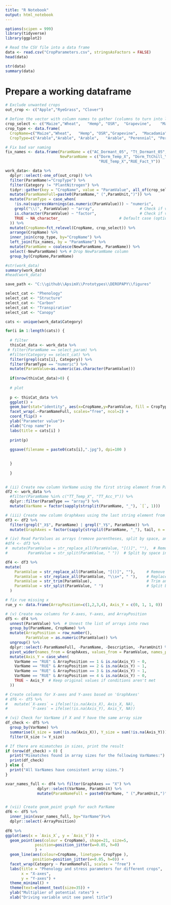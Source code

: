 ```yaml
---
title: "R Notebook"
output: html_notebook
---
```


```r
options(scipen = 999)
library(tidyverse)
library(ggplot2)
```


```r
# Read the CSV file into a data frame
data <- read.csv("CropParameters.csv", stringsAsFactors = FALSE)
head(data)
```

```r
str(data)
summary(data)
```
# Prepare a working dataframe

```r
# Exclude unwanted crops
out_crop <- c("Apple","RyeGrass", "Clover")

# Define the vector with column names to gather (columns to turn into levels)
crop_select <- c("Maize","Wheat",	"Hemp",	"OSR",	"Grapevine",	"Macadamia",	"Lemon",	"Avocado")
crop_type <- data.frame(
  CropName=c("Maize","Wheat",	"Hemp",	"OSR","Grapevine",	"Macadamia",	"Lemon",	"Avocado"),
  CropType=c("Arable","Arable",	"Arable",	"Arable", "Perennial", "Perennial", "Perennial", "Perennial"))

# Fix bad var naming
fix_names <- data.frame(ParamName = c("AC_Dormant_05", "Tt_Dormant_05","RUETempThresholds","RUE_Fact_Y"),
                        NewParamName = c("Dorm_Temp_X", "Dorm_TtChill_Y",
                                         "RUE_Temp_X","RUE_Fact_Y"))

work_data<- data %>%
  dplyr::select(-one_of(out_crop)) %>%
  filter(ParamName!="CropType") %>%
  filter(Category != "PlantNitrogen") %>%
  tidyr::gather(key = "CropName", value = "ParamValue", all_of(crop_select)) %>%
  mutate(ParamNameFull=paste0(ParamName," (",ParamUnit,")")) %>%
  mutate(ParamType = case_when(
    !is.na(suppressWarnings(as.numeric(ParamValue))) ~ "numeric",
    grepl("\\(", ParamValue) ~ "array",                    # Check if value contains "(" (array)
    is.character(ParamValue) ~ "factor",                   # Check if value is a character (factor)
    TRUE ~ NA_character_                          # Default case (optional)
  )) %>% 
  mutate(CropName=fct_relevel(CropName, crop_select)) %>%
  arrange(CropName) %>%
  inner_join(crop_type, by="CropName") %>%
  left_join(fix_names, by = "ParamName") %>%
  mutate(ParamName = coalesce(NewParamName, ParamName)) %>%
  select(-NewParamName) %>% # Drop NewParamName column
  group_by(CropName,ParamName)

#str(work_data)
summary(work_data)
#head(work_data)
```

```r

save_path <- "C:\\github\\ApsimX\\Prototypes\\DEROPAPY\\figures"

select_cat <- "Phenology"
select_cat <- "Structure"
select_cat <- "Carbon"
select_cat <- "Transpiration"
select_cat <- "Canopy"

cats <- unique(work_data$Category)

for(i in 1:length(cats)) {
  
  # filter  
  thisCat_data <- work_data %>%
 # filter(ParamName == select_param) %>%
  #filter(Category == select_cat) %>%
  filter(grepl(cats[i], Category)) %>%
  filter(ParamType == "numeric") %>%
  mutate(ParamValue=as.numeric(as.character(ParamValue))) 
  
  if(nrow(thisCat_data)>0) {
  
  # plot
    
  p <- thisCat_data %>%
  ggplot() +
  geom_bar(stat="identity", aes(x=CropName,y=ParamValue, fill = CropType)) +
  facet_wrap(.~ParamNameFull, scales="free", ncol=2) +
  coord_flip() +
  ylab("Parameter value")+
  xlab("Crop name")+
  labs(title = cats[i] ) 
  
  print(p)
  
  ggsave(filename = paste0(cats[i],".jpg"), dpi=100 )

    
  }
    
  }
  


```

```r
# (ii) Create new column VarName using the first string element from ParName (split by '_')
df2 <- work_data %>%
  #filter(ParamName %in% c("TT_Temp_X", "TT_Acc_Y")) %>%
  dplyr::filter(ParamType == "array") %>%
  mutate(VarName = factor(sapply(strsplit(ParamName, "_"), `[`, 1))) 

# (iii) Create new column GraphAxes using the last string element from ParName (split by '_')
df3 <- df2 %>%
  filter(grepl("_X$", ParamName) | grepl("_Y$", ParamName)) %>%
  mutate(GraphAxes = factor(sapply(strsplit(ParamName, "_"), tail, n = 1)))

# (iv) Read ParValues as arrays (remove parentheses, split by space, and convert to numeric)
#df4 <- df3 %>%
#  mutate(ParamValue = str_replace_all(ParamValue, "[()]", ""),  # Remove parentheses
#         ParamValue = str_split(ParamValue, " "))  # Split by space into a list of arrays

df4 <- df3 %>%
mutate(
    ParamValue = str_replace_all(ParamValue, "[()]", ""),     # Remove parentheses
    ParamValue = str_replace_all(ParamValue, "\\s+", " "),    # Replace multiple spaces/tabs with a single space
    ParamValue = str_trim(ParamValue),                        # Trim any leading or trailing spaces
    ParamValue = str_split(ParamValue, " ")                   # Split by single space
  )

# fix rue missing x
rue_y <- data.frame(ArrayPosition=c(1,2,3,4), Axis_Y = c(0, 1, 1, 0))

# (v) Create new columns for X-axes, Y-axes, and ArrayPosition
df5 <- df4 %>%
  unnest(ParamValue) %>%  # Unnest the list of arrays into rows
  group_by(ParamName, CropName) %>%
  mutate(ArrayPosition = row_number(),
         ParamValue = as.numeric(ParamValue)) %>%
  ungroup() %>%
  dplyr::select(-ParamNameFull, -ParamName, -Description, -ParamUnit) %>%
  pivot_wider(names_from = GraphAxes, values_from = ParamValue, names_prefix = "Axis_") %>%
  mutate(Axis_Y = case_when(
    VarName == "RUE" & ArrayPosition == 1 & is.na(Axis_Y) ~ 0,
    VarName == "RUE" & ArrayPosition == 2 & is.na(Axis_Y) ~ 1,
    VarName == "RUE" & ArrayPosition == 3 & is.na(Axis_Y) ~ 1,
    VarName == "RUE" & ArrayPosition == 4 & is.na(Axis_Y) ~ 0,
    TRUE ~ Axis_Y  # Keep original values if conditions aren't met
  )) 

# Create columns for X-axes and Y-axes based on 'GraphAxes'
# df6 <- df5 %>%
#   mutate(`X-axes` = ifelse(!is.na(Axis_X), Axis_X, NA),
#          `Y-axes` = ifelse(!is.na(Axis_Y), Axis_Y, NA))

# (vi) Check for VarName if X and Y have the same array size
df_check <- df5 %>%
  group_by(VarName) %>%
  summarise(X_size = sum(!is.na(Axis_X)), Y_size = sum(!is.na(Axis_Y))) %>%
  filter(X_size != Y_size)

# If there are mismatches in sizes, print the result
if (nrow(df_check) > 0) {
  print("Mismatches found in array sizes for the following VarNames:")
  print(df_check)
} else {
  print("All VarNames have consistent array sizes.")
}

xvar_names_full <- df4 %>% filter(GraphAxes == "X") %>%
              dplyr::select(VarName, ParamUnit) %>%
              mutate(ParamNameFull = paste0(VarName, " (",ParamUnit,")"))


# (vii) Create geom_point graph for each ParName
df6 <- df5 %>%
  inner_join(xvar_names_full, by="VarName")%>%
  dplyr::select(-ArrayPosition)
             
df6 %>%
ggplot(aes(x = `Axis_X`, y = `Axis_Y`)) +
  geom_point(aes(colour = CropName), shape=21, size=5,
             position=position_jitter(w=0.05, h=0)
             ) +
  geom_line(aes(colour=CropName, linetype= CropType ), 
            position=position_jitter(w=0.05, h=0)) +
  facet_wrap(Category ~ ParamNameFull, scales = "free") +
  labs(title = "Phenology and stress parameters for different crops",
       x = "X-axes",
       y = "Y-axes") +
  theme_minimal() +
  theme(text=element_text(size=35)) +
  ylab("Multiplier of potential rates") +
  xlab("Driving variable unit see panel title")

```

